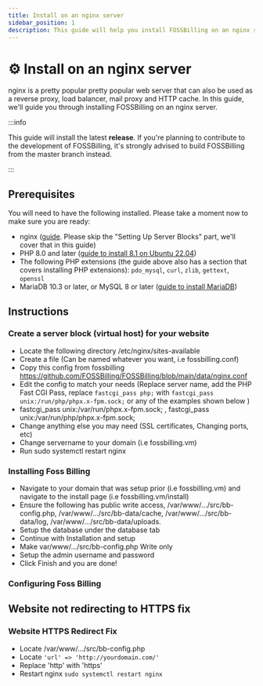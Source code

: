 ```yaml
---
title: Install on an nginx server
sidebar_position: 1
description: This guide will help you install FOSSBilling on an nginx server
---
```


# :gear: Install on an nginx server
nginx is a pretty popular pretty popular web server that can also be used as a reverse proxy, load balancer, mail proxy and HTTP cache. In this guide, we'll guide you through installing FOSSBilling on an nginx server.

:::info

This guide will install the latest **release**. If you're planning to contribute to the development of FOSSBilling, it's strongly advised to build FOSSBilling from the master branch instead.

:::

## Prerequisites
You will need to have the following installed. Please take a moment now to make sure you are ready:
* nginx ([guide](https://www.digitalocean.com/community/tutorial_collections/how-to-install-nginx). Please skip the "Setting Up Server Blocks" part, we'll cover that in this guide)
* PHP 8.0 and later ([guide to install 8.1 on Ubuntu 22.04](https://www.digitalocean.com/community/tutorials/how-to-install-php-8-1-and-set-up-a-local-development-environment-on-ubuntu-22-04))
* The following PHP extensions (the guide above also has a section that covers installing PHP extensions): `pdo_mysql`, `curl`, `zlib`, `gettext`, `openssl`
* MariaDB 10.3 or later, or MySQL 8 or later ([guide to install MariaDB](https://www.digitalocean.com/community/tutorial_collections/how-to-install-mariadb)) 

## Instructions

### Create a server block (virtual host) for your website
* Locate the following directory /etc/nginx/sites-available
* Create a file (Can be named whatever you want, i.e fossbilling.conf) 
* Copy this config from fossbilling https://github.com/FOSSBilling/FOSSBilling/blob/main/data/nginx.conf
* Edit the config to match your needs (Replace server name, add the PHP Fast CGI Pass, replace `fastcgi_pass php;` with `fastcgi_pass unix:/run/php/phpx.x-fpm.sock;` or any of the examples shown below ) 
* fastcgi_pass unix:/var/run/phpx.x-fpm.sock; , fastcgi_pass unix:/var/run/php/phpx.x-fpm.sock;
* Change anything else you may need (SSL certificates, Changing ports, etc)  
* Change servername to your domain (i.e fossbilling.vm) 
* Run sudo systemctl restart nginx
### Installing Foss Billing
* Navigate to your domain that was setup prior (i.e fossbilling.vm) and navigate to the install page (i.e fossbilling.vm/install) 
* Ensure the following has public write access, /var/www/.../src/bb-config.php, /var/www/.../src/bb-data/cache, /var/www/.../src/bb-data/log, /var/www/.../src/bb-data/uploads.
* Setup the database under the database tab
* Continue with Installation and setup
* Make var/www/.../src/bb-config.php Write only
* Setup the admin username and password
* Click Finish and you are done!
### Configuring Foss Billing



## Website not redirecting to HTTPS fix

### Website HTTPS Redirect Fix
* Locate /var/www/.../src/bb-config.php
* Locate `'url' => 'http://yourdomain.com/'` 
* Replace 'http' with 'https'
* Restart nginx ` sudo systemctl restart nginx ` 
